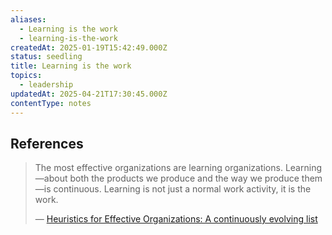 ```yaml
---
aliases:
  - Learning is the work
  - learning-is-the-work
createdAt: 2025-01-19T15:42:49.000Z
status: seedling
title: Learning is the work
topics:
  - leadership
updatedAt: 2025-04-21T17:30:45.000Z
contentType: notes
---
```

## References

> The most effective organizations are learning organizations. Learning —about both the products we produce and the way we produce them—is continuous. Learning is not just a normal work activity, it is the work.
>
> — [Heuristics for Effective Organizations: A continuously evolving list](https://holub.com/heuristics/)

